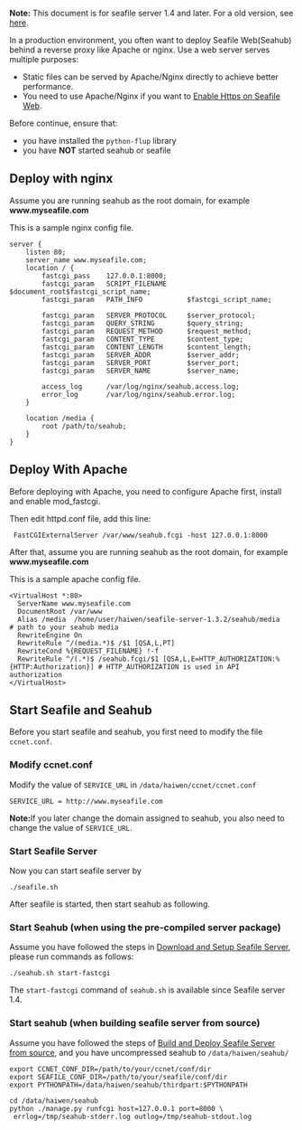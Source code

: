 '''Note:''' This document is for seafile server 1.4 and later. For a old version, see [[Deploy Seafile Web With Nginx/Apache old|here]].

In a production environment, you often want to deploy Seafile Web(Seahub) behind a reverse proxy like Apache or nginx. Use a web server serves multiple purposes:

* Static files can be served by Apache/Nginx directly to achieve better performance.
* You need to use Apache/Nginx if you want to [[Enable Https on Seafile Web]].

Before continue, ensure that:

* you have installed the <code>python-flup</code> library
* you have '''NOT''' started seahub or seafile

== Deploy with nginx ==

Assume you are running seahub as the root domain, for example '''www.myseafile.com'''

This is a sample nginx config file.

<pre>
server {
    listen 80;
    server_name www.myseafile.com;
    location / {
        fastcgi_pass    127.0.0.1:8000;
        fastcgi_param   SCRIPT_FILENAME     $document_root$fastcgi_script_name;
        fastcgi_param   PATH_INFO           $fastcgi_script_name;

        fastcgi_param	SERVER_PROTOCOL		$server_protocol;
        fastcgi_param   QUERY_STRING        $query_string;
        fastcgi_param   REQUEST_METHOD      $request_method;
        fastcgi_param   CONTENT_TYPE        $content_type;
        fastcgi_param   CONTENT_LENGTH      $content_length;
        fastcgi_param	SERVER_ADDR         $server_addr;
        fastcgi_param	SERVER_PORT         $server_port;
        fastcgi_param	SERVER_NAME         $server_name;

        access_log      /var/log/nginx/seahub.access.log;
    	error_log       /var/log/nginx/seahub.error.log;
    }       

    location /media {
        root /path/to/seahub;
    }
}
</pre>

== Deploy With Apache ==

Before deploying with Apache, you need to configure Apache first, install and enable mod_fastcgi. 

Then edit httpd.conf file, add this line:

  FastCGIExternalServer /var/www/seahub.fcgi -host 127.0.0.1:8000

After that, assume you are running seahub as the root domain, for example '''www.myseafile.com'''

This is a sample apache config file.

<pre>
<VirtualHost *:80>
  ServerName www.myseafile.com
  DocumentRoot /var/www
  Alias /media  /home/user/haiwen/seafile-server-1.3.2/seahub/media         # path to your seahub media 
  RewriteEngine On
  RewriteRule ^/(media.*)$ /$1 [QSA,L,PT]
  RewriteCond %{REQUEST_FILENAME} !-f
  RewriteRule ^/(.*)$ /seahub.fcgi/$1 [QSA,L,E=HTTP_AUTHORIZATION:%{HTTP:Authorization}] # HTTP_AUTHORIZATION is used in API authorization
</VirtualHost>
</pre>

== Start Seafile and Seahub ==

Before you start seafile and seahub, you first need to modify the file <code>ccnet.conf</code>.

=== Modify ccnet.conf ===

Modify the value of <code>SERVICE_URL</code> in <code>/data/haiwen/ccnet/ccnet.conf</code>

<pre>
SERVICE_URL = http://www.myseafile.com
</pre>

'''Note: '''If you later change the domain assigned to seahub, you also need to change the value of  <code>SERVICE_URL</code>.

=== Start Seafile Server ===

Now you can start seafile server by 
<pre>./seafile.sh</pre> 

After seafile is started, then start seahub as following.

=== Start Seahub (when using the pre-compiled server package) ===

Assume you have followed the steps in [[Download and Setup Seafile Server]], please run commands as follows:

<pre>
./seahub.sh start-fastcgi
</pre>

The <code>start-fastcgi</code> command of <code>seahub.sh</code> is available since Seafile server 1.4.

=== Start seahub (when building seafile server from source) ===

Assume you have followed the steps of [[Build and Deploy Seafile Server from source]], and you have uncompressed seahub to <code>/data/haiwen/seahub/</code>

<pre>
export CCNET_CONF_DIR=/path/to/your/ccnet/conf/dir
export SEAFILE_CONF_DIR=/path/to/your/seafile/conf/dir
export PYTHONPATH=/data/haiwen/seahub/thirdpart:$PYTHONPATH

cd /data/haiwen/seahub
python ./manage.py runfcgi host=127.0.0.1 port=8000 \
 errlog=/tmp/seahub-stderr.log outlog=/tmp/seahub-stdout.log
</pre>